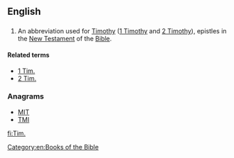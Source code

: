 {{also|Tim|tim|TIM}}
==English==

==={{abbreviation}}===
{{en-abbr}}

# {{biblical}} An abbreviation used for [[Timothy]] ([[1 Timothy]] and [[2 Timothy]]), epistles in the [[New Testament]] of the [[Bible]].

====Related terms====
* [[1 Tim.]]
* [[2 Tim.]]

===Anagrams===
* [[MIT#English|MIT]]
* [[TMI#English|TMI]]

[[Category:en:Books of the Bible]]

[[fi:Tim.]]